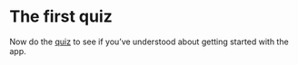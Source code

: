 # The first quiz

Now do the [quiz](https://causalmap.shinyapps.io/quizzes/#section-xlevel1) to see if you've understood about getting started with the app.
